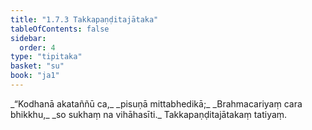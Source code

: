 ```yaml
---
title: "1.7.3 Takkapaṇḍitajātaka"
tableOfContents: false
sidebar:
  order: 4
type: "tipitaka"
basket: "su"
book: "ja1"
---
```



<DynamicBreadcrumb />

<Division number="63" book="ja1">

<Paragraph number="139" type="verses" book="ja1">
_“Kodhanā akataññū ca,_  
_pisuṇā mittabhedikā;_  
_Brahmacariyaṃ cara bhikkhu,_  
_so sukhaṃ na vihāhasīti._  


</Paragraph>
</Division>

<Paragraph number="140" type="center" book="ja1">
Takkapaṇḍitajātakaṃ tatiyaṃ.
</Paragraph>